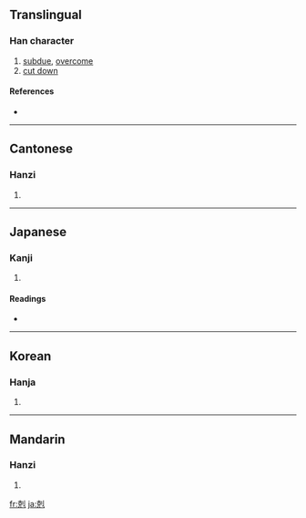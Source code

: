 {{see|克}}
==Translingual==

===Han character===
{{Han char|rn=18|rad=刀|as=07|sn=9|four=4221<sub>0</sub>|canj=十山中弓 (JULN), X十山中弓 (XJULN)}}

# [[subdue]], [[overcome]]
# [[cut down]]

====References====
* {{Han ref|kx=0140.130|dkj=02009|dj=0318.040|hdz=10339.030|uh=524B|ud=21067|bh=AB67|bd=43879}}

----

==Cantonese==

===Hanzi===
{{yue-hanzi|jyut=|y=hak1}}

# {{defn|Cantonese}}

----

==Japanese==

===Kanji===
{{ja-kanji|grade=|rs=刀07}}

# {{defn|Japanese}}

====Readings====
* {{ja-readings|on=[[こく]] (koku)|kun=[[かつ]] (katsu)}}

----

==Korean==

===Hanja===
{{ko-hanja|hangeul=[[극]]|rv=geuk|mr=kŭk}}

# {{defn|Korean}}

----

==Mandarin==

===Hanzi===
{{cmn-hanzi|sim=克|pin=[[kè]] ([[ke4]]), [[lá]] ([[la2]])|wg=k'o<sup>4</sup>, la<sup>2</sup>}}

# {{defn|Mandarin}}

[[fr:剋]]
[[ja:剋]]